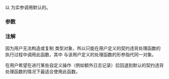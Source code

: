 {{cpp/contract/title|invoke_default_contract_violation_handler}}
{{cpp/contract/navbar}}
{{ddcl|header=contracts|since=c++26|
void invoke_default_contract_violation_handler
    ( const std::contracts::contract_violation&amp; violation );
}}

以 {{c|violation}} 为实参调用默认的{{ls|cpp/language/contracts#契约违背处理函数}}。

===参数===
{{par begin}}
{{par|violation|持有当前处理中的契约违背的信息的对象}}
{{par end}}

===注解===
因为用户无法构造或复制 {{lc|std::contracts::contract_violation}} 类型对象，所以只能在用户定义的契约违背处理函数的执行过程中调用此函数，其中 {{c|violation}} 与该用户定义的处理函数的形参指代同一对象。

在用户希望在进行某些自定义操作（例如额外日志记录）后回退到默认的契约违背处理函数的情况下最适合使用此函数。

{{langlinks|de|en|es|fr|it|ja|pt|ru}}